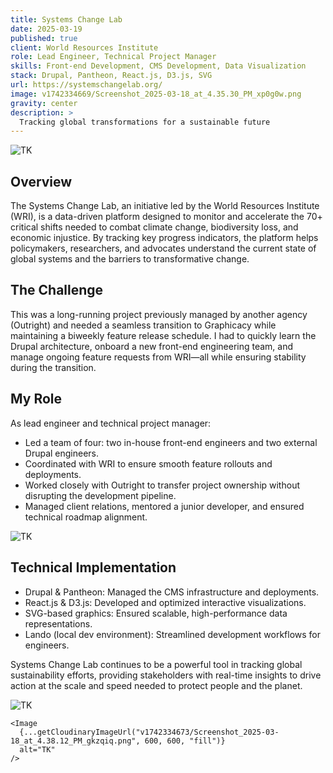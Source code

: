 ```yaml
---
title: Systems Change Lab
date: 2025-03-19
published: true
client: World Resources Institute
role: Lead Engineer, Technical Project Manager
skills: Front-end Development, CMS Development, Data Visualization
stack: Drupal, Pantheon, React.js, D3.js, SVG
url: https://systemschangelab.org/
image: v1742334669/Screenshot_2025-03-18_at_4.35.30_PM_xp0g0w.png
gravity: center
description: >
  Tracking global transformations for a sustainable future
---
```



<ProjectInfo frontmatter={frontmatter} />

<div class="image-layout">
  <div class="image-full-width">
    <Image
      {...getCloudinaryImageUrl("v1742334666/Screenshot_2025-03-18_at_4.36.05_PM_nj8pxl.png", 1200, 600, "fill", "center")}
      alt="TK"
    />
  </div>
</div>

## Overview
The Systems Change Lab, an initiative led by the World Resources Institute (WRI), is a data-driven platform designed to monitor and accelerate the 70+ critical shifts needed to combat climate change, biodiversity loss, and economic injustice. By tracking key progress indicators, the platform helps policymakers, researchers, and advocates understand the current state of global systems and the barriers to transformative change.

## The Challenge
This was a long-running project previously managed by another agency (Outright) and needed a seamless transition to Graphicacy while maintaining a biweekly feature release schedule. I had to quickly learn the Drupal architecture, onboard a new front-end engineering team, and manage ongoing feature requests from WRI—all while ensuring stability during the transition.

## My Role
As lead engineer and technical project manager:
- Led a team of four: two in-house front-end engineers and two external Drupal engineers.
- Coordinated with WRI to ensure smooth feature rollouts and deployments.
- Worked closely with Outright to transfer project ownership without disrupting the development pipeline.
- Managed client relations, mentored a junior developer, and ensured technical roadmap alignment.

<div class="image-layout">
  <div class="image-full-width">
    <Image
      {...getCloudinaryImageUrl("v1742334658/Screenshot_2025-03-18_at_4.36.32_PM_oqjox8.png", 1200, 600, "fill", "north")}
      alt="TK"
    />
  </div>
</div>

## Technical Implementation
- Drupal & Pantheon: Managed the CMS infrastructure and deployments.
- React.js & D3.js: Developed and optimized interactive visualizations.
- SVG-based graphics: Ensured scalable, high-performance data representations.
- Lando (local dev environment): Streamlined development workflows for engineers.

Systems Change Lab continues to be a powerful tool in tracking global sustainability efforts, providing stakeholders with real-time insights to drive action at the scale and speed needed to protect people and the planet.

<div class="image-layout">
  <div class="image-grid grid-2">
    <Image
      {...getCloudinaryImageUrl("v1742334662/Screenshot_2025-03-18_at_4.38.00_PM_p3ytoy.png", 600, 600, "fill")}
      alt="TK"
    />

    <Image
      {...getCloudinaryImageUrl("v1742334673/Screenshot_2025-03-18_at_4.38.12_PM_gkzqiq.png", 600, 600, "fill")}
      alt="TK"
    />
  </div>
</div>

